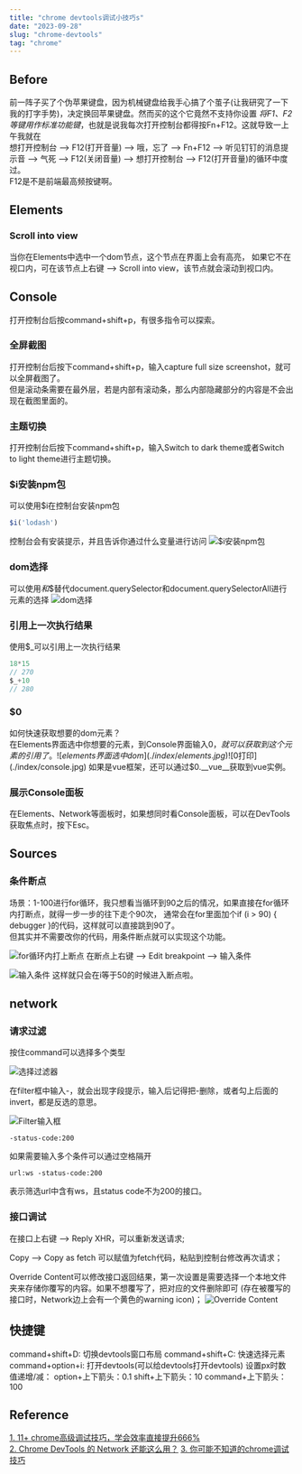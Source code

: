 ```yaml
---
title: "chrome devtools调试小技巧s"
date: "2023-09-28"
slug: "chrome-devtools"
tag: "chrome"
---
```


## Before
前一阵子买了个伪苹果键盘，因为机械键盘给我手心搞了个茧子(让我研究了一下我的打字手势)，决定换回苹果键盘。然而买的这个它竟然不支持你设置
*将F1、F2等键用作标准功能键*，也就是说我每次打开控制台都得按Fn+F12。这就导致一上午我就在  
想打开控制台 --> F12(打开音量) -->
哦，忘了 --> Fn+F12 --> 听见钉钉的消息提示音 --> 气死 --> F12(关闭音量) --> 想打开控制台 --> F12(打开音量)的循环中度过。  
F12是不是前端最高频按键啊。

## Elements

### Scroll into view
当你在Elements中选中一个dom节点，这个节点在界面上会有高亮，
如果它不在视口内，可在该节点上右键 --> Scroll into view，该节点就会滚动到视口内。

## Console
打开控制台后按command+shift+p，有很多指令可以探索。

### 全屏截图
打开控制台后按下command+shift+p，输入capture full size screenshot，就可以全屏截图了。  
但是滚动条需要在最外层，若是内部有滚动条，那么内部隐藏部分的内容是不会出现在截图里面的。

### 主题切换
打开控制台后按下command+shift+p，输入Switch to dark theme或者Switch to light theme进行主题切换。

### $i安装npm包
可以使用$i在控制台安装npm包
```ts
$i('lodash')
```
控制台会有安装提示，并且告诉你通过什么变量进行访问
![$i安装npm包](./index/install.jpg)

### dom选择
可以使用$和$$替代document.querySelector和document.querySelectorAll进行元素的选择
![dom选择](./index/query-dom.jpg)

### 引用上一次执行结果
使用$_可以引用上一次执行结果
```ts
18*15
// 270
$_+10
// 280 
```

### $0
如何快速获取想要的dom元素？  
在Elements界面选中你想要的元素，到Console界面输入$0，就可以获取到这个元素的引用了。
![elements界面选中dom](./index/elements.jpg)
![$0打印](./index/console.jpg)
如果是vue框架，还可以通过$0.__vue__获取到vue实例。

### 展示Console面板
在Elements、Network等面板时，如果想同时看Console面板，可以在DevTools获取焦点时，按下Esc。

## Sources

### 条件断点
场景：1-100进行for循环，我只想看当循环到90之后的情况，如果直接在for循环内打断点，就得一步一步的往下走个90次，
通常会在for里面加个if (i > 90) \{ debugger }的代码，这样就可以直接跳到90了。  
但其实并不需要改你的代码，用条件断点就可以实现这个功能。

![for循环内打上断点](./index/break-point.jpg)
在断点上右键 --> Edit breakpoint --> 输入条件

![输入条件](./index/condition.jpg)
这样就只会在i等于50的时候进入断点啦。

## network

### 请求过滤
按住command可以选择多个类型

![选择过滤器](./index/filters.jpg)

在filter框中输入-，就会出现字段提示，输入后记得把-删除，或者勾上后面的invert，都是反选的意思。

![Filter输入框](./index/text-filter.jpg)

```
-status-code:200
```
如果需要输入多个条件可以通过空格隔开
```
url:ws -status-code:200
```
表示筛选url中含有ws，且status code不为200的接口。

### 接口调试
在接口上右键 --> 
Reply XHR，可以重新发送请求;  

Copy --> Copy as fetch 可以赋值为fetch代码，粘贴到控制台修改再次请求；  

Override Content可以修改接口返回结果，第一次设置是需要选择一个本地文件夹来存储你覆写的内容。如果不想覆写了，把对应的文件删除即可
(存在被覆写的接口时，Network边上会有一个黄色的warning icon)；
![Override Content](./index/override.jpg)

## 快捷键
command+shift+D: 切换devtools窗口布局
command+shift+C: 快速选择元素
command+option+i: 打开devtools(可以给devtools打开devtools)
设置px时数值递增/减：
option+上下箭头：0.1
shift+上下箭头：10
command+上下箭头：100



## Reference
[1. 11+ chrome高级调试技巧，学会效率直接提升666%](https://juejin.cn/post/7085135692568723492#heading-10)  
[2. Chrome DevTools 的 Network 还能这么用？](https://cloud.tencent.com/developer/article/2159907)
[3. 你可能不知道的chrome调试技巧](https://zhuanlan.zhihu.com/p/102917011)